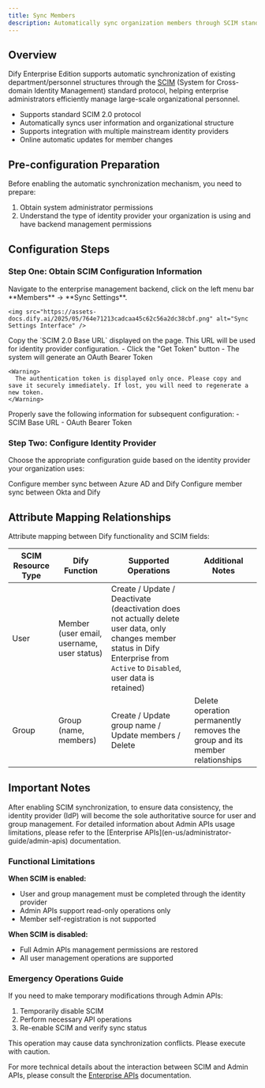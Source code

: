 ```yaml
---
title: Sync Members
description: Automatically sync organization members through SCIM standard. Version ≥ v2.7.0
---
```


## Overview

Dify Enterprise Edition supports automatic synchronization of existing department/personnel structures through the [SCIM](https://scim.cloud/) (System for Cross-domain Identity Management) standard protocol, helping enterprise administrators efficiently manage large-scale organizational personnel.

- Supports standard SCIM 2.0 protocol
- Automatically syncs user information and organizational structure
- Supports integration with multiple mainstream identity providers
- Online automatic updates for member changes

## Pre-configuration Preparation

Before enabling the automatic synchronization mechanism, you need to prepare:

1. Obtain system administrator permissions
2. Understand the type of identity provider your organization is using and have backend management permissions

## Configuration Steps

### Step One: Obtain SCIM Configuration Information

<Steps>
  <Step title="Access Sync Settings Page">
    Navigate to the enterprise management backend, click on the left menu bar **Members** → **Sync Settings**.

    <img src="https://assets-docs.dify.ai/2025/05/764e71213cadcaa45c62c56a2dc38cbf.png" alt="Sync Settings Interface" />
  </Step>

  <Step title="Obtain SCIM Endpoint URL">
    Copy the `SCIM 2.0 Base URL` displayed on the page. This URL will be used for identity provider configuration.
  </Step>

  <Step title="Generate Authentication Token">
    - Click the "Get Token" button
    - The system will generate an OAuth Bearer Token
    
    <Warning>
      The authentication token is displayed only once. Please copy and save it securely immediately. If lost, you will need to regenerate a new token.
    </Warning>
  </Step>

  <Step title="Save Configuration Information">
    Properly save the following information for subsequent configuration:
    - SCIM Base URL
    - OAuth Bearer Token
  </Step>
</Steps>

### Step Two: Configure Identity Provider

Choose the appropriate configuration guide based on the identity provider your organization uses:

<CardGroup cols={2}>
  <Card title="Azure Active Directory" icon="microsoft" href="./azure">
    Configure member sync between Azure AD and Dify
  </Card>
  <Card title="Okta" icon="key" href="./okta">
    Configure member sync between Okta and Dify
  </Card>
</CardGroup>

## Attribute Mapping Relationships

Attribute mapping between Dify functionality and SCIM fields:

| SCIM Resource Type | Dify Function | Supported Operations | Additional Notes |
|----------------|------------------|-------------------------------|--------------------------------------------------------------|
| User           | Member (user email, username, user status) | Create / Update / Deactivate (deactivation does not actually delete user data, only changes member status in Dify Enterprise from `Active` to `Disabled`, user data is retained) |
| Group          | Group (name, members)        | Create / Update group name / Update members / Delete | Delete operation permanently removes the group and its member relationships |

## Important Notes

<Info>
  After enabling SCIM synchronization, to ensure data consistency, the identity provider (IdP) will become the sole authoritative source for user and group management. For detailed information about Admin APIs usage limitations, please refer to the [Enterprise APIs](en-us/administrator-guide/admin-apis) documentation.
</Info>

### Functional Limitations

**When SCIM is enabled:**
- User and group management must be completed through the identity provider
- Admin APIs support read-only operations only
- Member self-registration is not supported

**When SCIM is disabled:**
- Full Admin APIs management permissions are restored
- All user management operations are supported

### Emergency Operations Guide

If you need to make temporary modifications through Admin APIs:
1. Temporarily disable SCIM
2. Perform necessary API operations
3. Re-enable SCIM and verify sync status

<Warning>
  This operation may cause data synchronization conflicts. Please execute with caution.
</Warning>

For more technical details about the interaction between SCIM and Admin APIs, please consult the [Enterprise APIs](/en-us/administrator-guide/admin-apis) documentation.
